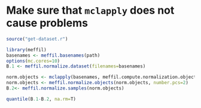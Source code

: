 # Make sure that `mclapply` does not cause problems


```r
source("get-dataset.r")
```

```r
library(meffil)
basenames <- meffil.basenames(path)
options(mc.cores=10)
B.1 <- meffil.normalize.dataset(filenames=basenames)
```

```r
norm.objects <- mclapply(basenames, meffil.compute.normalization.object)
norm.objects <- meffil.normalize.objects(norm.objects, number.pcs=2)
B.2<- meffil.normalize.samples(norm.objects)
```

```r
quantile(B.1-B.2, na.rm=T)
```
